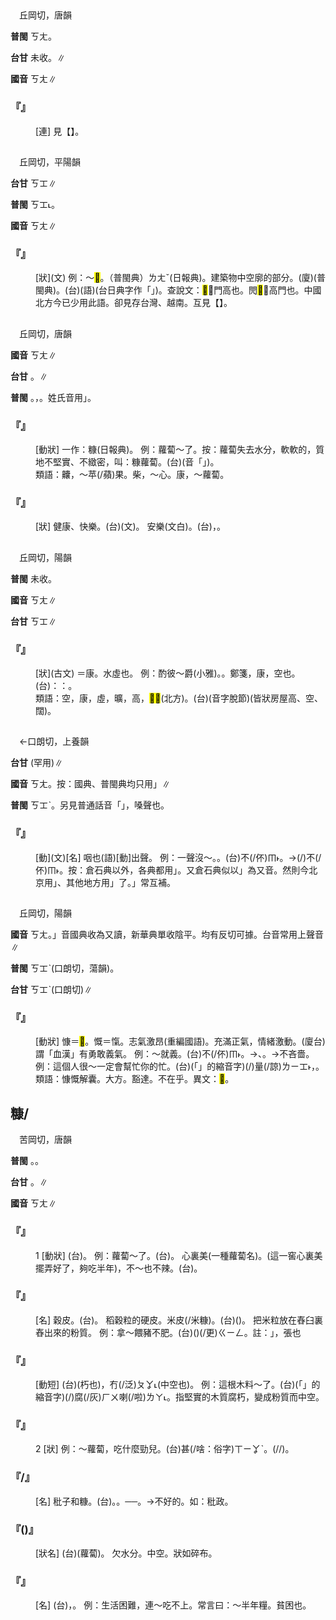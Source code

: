 
=={{ruby|<mark>&#xf98b4;</mark>|ㄎㄤ}}==

　丘岡切，唐韻

'''普閩''' <rt>ㄎㄤ</rt>。

'''台甘''' 未收。{{ruby|(台)|ㄎㆲ}}∥

'''國音''' <rt>ㄎㄤ</rt>∥

    

==='''『{{ruby|<mark>&#xf98b4;</mark>|ㄎㄤ}}』'''===
: [連] 見【{{ruby|榔|ㄌㄤˊ}}{{ruby|<mark>&#xf98b4;</mark>|ㄎㄤ}}】。
    

=={{ruby|閌|ㄎㄤ}}==

　丘岡切，平陽韻

'''台甘''' <rt>ㄎㆲ</rt>{{ruby|。|ㄎㆲ˪}}∥

'''普閩''' <rt>ㄎㆲ˪</rt>。

'''國音''' <rt>ㄎㄤ</rt>∥

    

==='''『{{ruby|閌|ㄎㄤ}}』'''===
: [狀](文) 例：～<mark>&#xf90cb;</mark>。{{ruby|( )|ㄎㄤ}}{{ruby|( )|ㄌㄤˊ}}（普閩典）{{ruby|。|ㄎㄤˋ}}<rt>ㄌㄤˇ</rt>{{ruby|/|ㄌㄤˋ}}(日報典)。建築物中空廓的部分。(廈){{ruby|<mark>&#xf90cb;</mark>|ㄌㆲ˫}}{{ruby|閌|ㄎㆲ˪}}(普閩典)。(台){{ruby|<mark>&#xf90cb;</mark>|ㄌㆲ˪}}{{ruby|閌|ㄎㆲ˪}}(語)(台日典字作「{{ruby|曠|ㄌㆲ˪}}{{ruby|曠|ㄎㆲ˪}}」)。查說文：<mark>&#xf90cb;</mark>，門高也。閌<mark>&#xf90cb;</mark>，高門也。中國北方今已少用此語。卻見存台灣、越南。互見【{{ruby|閌|ㄎㄤˋ}}】。
    

=={{ruby|康|ㄎㄤ}}==

　丘岡切，唐韻

'''國音''' <rt>ㄎㄤ</rt>∥

'''台甘''' {{ruby|(文)|ㄎㆲ}}。{{ruby|(姓)|ㄎㆭ}}∥

'''普閩''' {{ruby|(文)|ㄎㆲ}}。{{ruby|(白)|ㄎㄤ}}，{{ruby|好|ㄏㄜˋ}}{{ruby|康|ㄎㄤ}}。姓氏音用{{ruby|「|ㄎㆭ}}」。

    

==='''『{{ruby|康|ㄎㄤ}}』'''===
: [動狀] 一作：糠(日報典)。 例：蘿蔔～了。按：蘿蔔失去水分，軟軟的，質地不堅實、不緻密，叫：糠蘿蔔。(台){{ruby|菜|ㄘㄞ˪}}{{ruby|頭|ㄊㄠˊ}}{{ruby|蓬|ㄅㆲ˫}}(音「{{ruby|磅|ㄅㆲ˫}}」){{ruby|芯|ㄒㄧㆬ}}。
:類語：齉，～苹(/蘋)果。柴，～心。康，～蘿蔔。
:
    

==='''『{{ruby|康|ㄎㄤ}}{{ruby|樂|ㄌㄜˋ}}』'''===
: [狀] 健康、快樂。(台){{ruby|康|ㄎㆲ}}{{ruby|樂|ㄌㆦㆶ ͘}}(文)。 安樂(文白)。(台){{ruby|勇|ㄧㆲˋ}}{{ruby|勇|ㄧㆲˋ}}{{ruby|健|ㄍㄧㆩ˫}}{{ruby|健|ㄍㄧㆩ˫}}，{{ruby|日|ㆢㄧㆵ ͘}}{{ruby|/|ㄌㄧㆵ ͘}}{{ruby|子|ㄐㄧˋ}}{{ruby|好|ㄏㄜˋ}}{{ruby|過|ㄍㄨㆤ˪}}{{ruby|/|ㄍㆤ˪}}{{ruby|丌|ㆤ}}{{ruby|情|ㄐㄧㄥˊ}}{{ruby|形|ㄏㄧㄥˊ}}。
    

=={{ruby|漮|ㄎㄤ}}==

　丘岡切，陽韻

'''普閩''' 未收。

'''國音''' <rt>ㄎㄤ</rt>∥

'''台甘''' <rt>ㄎㆲ</rt>∥

    

==='''『{{ruby|漮|ㄎㄤ}}』'''===
: [狀](古文) ＝康。水虛也。 例：酌彼～爵(小雅)。。鄭箋，康，空也。(台){{ruby|按|ㄢ˪}}：{{ruby|是|ㄒㄧ˫}}{{ruby|講|ㄍㆲˋ}}{{ruby|→|ㄍㆲ}}：{{ruby|酒|ㄐㄧㄨˋ}}{{ruby|空|ㄎㆲ}}{{ruby|去|ㄎㄧ˪}}。
:類語：空，康，虛，曠，高，<mark>&#xf90f1;</mark><mark>&#xf90f0;</mark>(北方)。(台){{ruby|<mark>&#xf90f0;</mark>|ㄌㆲ˪}}{{ruby|<mark>&#xf90f1;</mark>|ㄎㆲ˪}}(音字脫節)(皆狀房屋高、空、闊)。
:
    

=={{ruby|吭|ㄎㄤ}}==

　←口朗切，上養韻{{ruby|＝|ㄎㄤˇ}}

'''台甘''' {{ruby|(文)|ㄎㆲˋ}}{{ruby|。|ㄎㆲ˪}}{{ruby|。|ㄏㆲˊ}}(罕用)∥

'''國音''' <rt>ㄎㄤ</rt>。按：國典、普閩典均只用{{ruby|「|ㄎㄥ}}{{ruby|、|ㄏㄤˊ}}」∥

'''普閩''' <rt>ㄎㆲˋ</rt>。另見普通話音「{{ruby|吭|ㄏㄤˊ}}」，嗓聲也。

    

==='''『{{ruby|吭|ㄎㄤ}}』'''===
: [動](文)[名] 咽也(語)[動]出聲。 例：一聲沒～。。(台)不(/伓)<rt>ㆬ˫</rt>{{ruby|敢|ㄍㆩˋ}}{{ruby|講|ㄍㆲˋ}}{{ruby|→|ㄍㆲ}}{{ruby|半|ㄅㄨㆩ˪}}{{ruby|聲|ㄒㄧㆩ}}。→{{ruby|連|ㄌㄧㆰˊ}}{{ruby|/|ㄌㄧㄢˊ}}{{ruby|啍|ㄏㄧㄥ}}{{ruby|→|ㄏㆮ}}{{ruby|一|ㄐㄧㆵ ͘}}{{ruby|下|·ㆤ˫}}{{ruby|著|ㄉㄧㄜㆷ}}(/{{ruby|都|ㄉㄜ˫}})不(/伓)<rt>ㆬ˫</rt>{{ruby|敢|ㄍㆩˋ}}。按：倉石典以外，各典都用{{ruby|「|ㄎㄥ}}」。又倉石典似以{{ruby|「|ㄎㄥ}}」為又音。然則今北京用{{ruby|「|ㄎㄤ}}」、其他地方用{{ruby|「|ㄎㄥ}}」了。{{ruby|「|ㄤ}}{{ruby|、|ㄥ}}{{ruby|，|ㄣ}}{{ruby|、|ㄥ}}」常互補。
    

=={{ruby|慷|ㄎㄤ}}==

　丘岡切，陽韻

'''國音''' <rt>ㄎㄤ</rt>。{{ruby|「|ㄎㄤˇ}}」音國典收為又讀，新華典單收陰平。均有反切可據。台音常用上聲音∥

'''普閩''' <rt>ㄎㆲˋ</rt>(口朗切，蕩韻)。

'''台甘''' <rt>ㄎㆲˋ</rt>(口朗切)∥

    

==='''『{{ruby|慷|ㄎㄤ}}{{ruby|慨|ㄎㄞˇ}}』'''===
: [動狀] 慷＝<mark>&#xf8ed5;</mark>。慨＝愾。志氣激昂(重編國語)。充滿正氣，情緒激動。(廈台)謂「血漢」有勇敢義氣。 例：～就義。(台){{ruby|為|ㄨㄧ˫}}{{ruby|正|ㄐㄧㄥ˪}}{{ruby|義|ㆣㄧ˫}}{{ruby|而|ㆢㄧˊ}}{{ruby|/|ㄌㄧˊ}}不(/伓)<rt>ㆬ˫</rt>{{ruby|惜|ㄒㄧㄜㆷ}}{{ruby|性|ㄙㆥ˪}}{{ruby|/|ㄒㆪ˪}}{{ruby|命|ㄇㄧㄚ˫}}。→{{ruby|度|ㄉㆦ˫}}{{ruby|量|ㄌㄧㆲ˫}}{{ruby|大|ㄉㄨㄚ˫}}、{{ruby|無|ㆠㄜˊ}}{{ruby|計|ㄍㆤ˪}}{{ruby|較|ㄍㄠ˪}}。→不吝嗇。 例：這個人很～一定會幫忙你的忙。(台){{ruby|<mark>&#xffb50;</mark>|ㄐㄧㆵ}}(「{{ruby|此|ㄐㄧˋ}}{{ruby|一|ㄐㄧㆵ ͘}}」的縮音字)(/{{ruby|此|ㄐㄧㆵ}}){{ruby|個|ㆤˊ}}{{ruby|人|ㄌㄤˊ}}{{ruby|真|ㄐㄧㄣ}}{{ruby|好|ㄏㄜˋ}}量(/諒)<rt>ㄌㄧㆲ˫</rt>，{{ruby|的|ㄉㄧㆤㆶ ͘}}{{ruby|確|ㄎㄚㆶ}}{{ruby|會|ㄨㆤ˫}}{{ruby|/|ㆤ˫}}{{ruby|共|ㄍㄚ˫}}{{ruby|汝|ㄌㄧˋ}}{{ruby|<mark>&#xf91c0;</mark>|ㄉㄠ˪}}{{ruby|骹|ㄎㄚ}}{{ruby|手|ㄑㄧㄨˋ}}。
:類語：慷慨解囊。大方。豁達。不在乎。異文：<mark>&#xf8ed5;</mark>。
:
    

==糠/{{ruby|<mark>&#xffef9;</mark>|ㄎㄤ}}==

　苦岡切，唐韻

'''普閩''' {{ruby|(文)|ㄎㆲ}}。{{ruby|(語)|ㄎㆭ}}。

'''台甘''' {{ruby|(文)|ㄎㆲ}}。{{ruby|(語)|ㄎㆭ}}∥

'''國音''' <rt>ㄎㄤ</rt>∥

    

==='''『{{ruby|糠|ㄎㄤ}}』'''===
:1  [動狀] (台){{ruby|蓬|ㄅㆲ˫}}{{ruby|芯|ㄒㄧㆬ}}。 例：蘿蔔～了。(台){{ruby|菜|ㄘㄞ˪}}{{ruby|頭|ㄊㄠˊ}}{{ruby|蓬|ㄅㆲ˫}}{{ruby|芯|ㄒㄧㆬ}}{{ruby|去|ㄎㄧ˪}}。 心裏美(一種蘿蔔名)。(這一窖心裏美擺弄好了，夠吃半年)，不～也不辣。(台){{ruby|<mark>&#xffa45;</mark>|ㆠㆤ˫}}{{ruby|/|ㆠㄨㆤ˫}}{{ruby|蓬|ㄅㆲ˫}}{{ruby|芯|ㄒㄧㆬ}}{{ruby|亦|ㄧㄚㆷ ͘}}{{ruby|<mark>&#xffa45;</mark>|ㆠㆤ˫}}{{ruby|/|ㆠㄨㆤ˫}}{{ruby|蘞|ㄏㄧㆰ}}。
    

==='''『{{ruby|糠|ㄎㄤ}}』'''===
: [名] 穀皮。(台){{ruby|粗|ㄘㆦ}}{{ruby|糠|ㄎㆭ}}。 稻穀粒的硬皮。米皮(/米糠)。(台){{ruby|米|ㆠㄧˋ}}{{ruby|糠|ㄎㆭ}}({{ruby|仔|ㄚ}})。 把米粒放在舂臼裏舂出來的粉質。 例：拿～餵豬{{ruby|<mark>&#xf93fd;</mark>|ㄔㄨㄞˋ}}不肥。(台){{ruby|用|ㄧㆲ˫}}{{ruby|/|ㄧㄥ˫}}{{ruby|米|ㆠㄧˋ}}{{ruby|糠|ㄎㆭ}}({{ruby|仔|ㄚ}}){{ruby|飼|ㄑㄧ˫}}{{ruby|豬|ㄉㄨ}}{{ruby|/|ㄉㄧ}}{{ruby|<mark>&#xffaca;</mark>|ㄇㄚ˫}}{{ruby|<mark>&#xffcb9;</mark>|ㄍㄧㄥ}}(/更)<rt>ㄍㄧㄥ</rt>{{ruby|<mark>&#xffa45;</mark>|ㆠㆤ˫}}{{ruby|/|ㆠㄨㆤ˫}}{{ruby|肥|ㄅㄨㄧˊ}}。註：{{ruby|「|ㄍㄧㄥ}}」，張也
:
    

==='''『{{ruby|發|ㄈㄚ}}{{ruby|糠|ㄎㄤ}}』'''===
: [動短] (台){{ruby|<mark>&#xffbd2;</mark>|ㄠ˪}}(朽也){{ruby|去|ㄎㄧ˪}}，冇(/泛)<rt>ㄆㆩ˪</rt>(中空也){{ruby|去|ㄎㄧ˪}}。 例：這根木料～了。(台){{ruby|<mark>&#xffb50;</mark>|ㄐㄧㆵ}}(「{{ruby|此|ㄐㄧˋ}}{{ruby|一|ㄐㄧㆵ ͘}}」的縮音字)(/{{ruby|此|ㄐㄧㆵ}}){{ruby|枝|ㄍㄧ}}{{ruby|柴|ㄘㄚˊ}}{{ruby|料|ㄌㄧㄠ˫}}腐(/灰)<rt>ㄏㄨ</rt>{{ruby|去|ㄎㄧ˪}}喇(/啦)<rt>ㄌㄚ˪</rt>。指堅實的木質腐朽，變成粉質而中空。
    

==='''『{{ruby|糠|ㄎㄤ}}』'''===
:2  [狀] 例：～蘿蔔，吃什麼勁兒。(台){{ruby|蓬|ㄅㆲ˫}}{{ruby|芯|ㄒㄧㆬ}}{{ruby|丌|ㆤ}}{{ruby|菜|ㄘㄞ˪}}{{ruby|頭|ㄊㄠˊ}}{{ruby|食|ㄐㄧㄚㆷ ͘}}{{ruby|<mark>&#xffa49;</mark>|ㆠㆤㆷ}}{{ruby|/|ㆠㄨㆤㆷ}}{{ruby|創|ㄘㆲ˪}}甚(/啥：俗字)<rt>ㄒㄧㆩˋ</rt>{{ruby|/|ㄙㆩˋ}}{{ruby|貨|ㄏㆤ˪}}{{ruby|/|ㄏㄨㆤ˪}}。{{ruby|食|ㄐㄧㄚㆷ ͘}}{{ruby|<mark>&#xffa49;</mark>|ㆠㆤㆷ}}{{ruby|/|ㆠㄨㆤㆷ}}{{ruby|好|ㄏㄜˋ}}{{ruby|命|ㄇㄧㄚ˫}}(/{{ruby|無|ㆠㄜˊ}}{{ruby|路|ㄌㆦ˫}}{{ruby|用|ㄧㄥ˫}}{{ruby|/|ㄧㆲ˫}}/{{ruby|無|ㆠㄜˊ}}{{ruby|采|ㄘㄞˋ}}{{ruby|工|ㄍㄤ}})。
    

==='''『{{ruby|糠|ㄎㄤ}}{{ruby|秕|ㄅㄧˇ}}/{{ruby|<mark>&#xffef9;</mark>|ㄎㄤ}}{{ruby|秕|ㄅㄧˇ}}』'''===
: [名] 秕子和糠。(台){{ruby|冇|ㄆㆩ˪}}{{ruby|粟|ㄑㄧㆤㆶ}}。{{ruby|粗|ㄘㆦ}}{{ruby|糠|ㄎㆭ}}。{{ruby|米|ㆠㄧˋ}}{{ruby|糠|ㄎㆭ}}──{{ruby|<mark>&#xffa45;</mark>|ㆠㆤ˫}}{{ruby|/|ㆠㄨㆤ˫}}{{ruby|食|ㄐㄧㄚㆷ ͘}}{{ruby|得|ㄉㄧㆵ}}{{ruby|丌|ㆤ}}{{ruby|廢|ㄏㄨㆤ˪}}{{ruby|/|ㄏㄨㄧ˪}}{{ruby|物|ㆠㄨㆵ ͘}}。→不好的。如：秕政。
    

==='''『{{ruby|糠|ㄎㄤ}}{{ruby|心|ㄒㄧㄣ}}({{ruby|兒|ㄦ}})』'''===
: [狀名] (台)(蘿蔔){{ruby|蓬|ㄅㆲ˫}}{{ruby|芯|ㄒㄧㆬ}}。 欠水分。中空。狀如碎布。
    

==='''『{{ruby|糠|ㄎㄤ}}{{ruby|菜|ㄘㄞˋ}}』'''===
: [名] (台){{ruby|大|ㄉㄞ˫}}{{ruby|陸|ㄌㄧㆦㆶ ͘}}{{ruby|將|ㄐㄧㆲ}}{{ruby|糠|ㄎㆭ}}{{ruby|合|ㄍㄚㆴ}}{{ruby|菜|ㄘㄞ˪}}{{ruby|混|ㄏㄨㄣ˫}}{{ruby|合|ㄍㄚㆴ}}{{ruby|煮|ㄐㄧˋ}}{{ruby|/|ㄗㄨˋ}}{{ruby|熟|ㄒㄧㆤㆶ ͘}}，{{ruby|<mark>&#xf90ae;</mark>|ㄙㄜ}}{{ruby|做|ㄗㄨㆤ˪}}{{ruby|/|ㄗㄜ˪}}{{ruby|一|ㄐㄧㆵ ͘}}{{ruby|粒|ㄌㄧㄚㆴ ͘}}{{ruby|一|ㄐㄧㆵ ͘}}{{ruby|粒|ㄌㄧㄚㆴ ͘}}{{ruby|以|ㄧˋ}}{{ruby|防|ㄏㆲˊ}}{{ruby|饑|ㄍㄧ}}{{ruby|荒|ㄏㆭ}}{{ruby|丌|ㆤ}}{{ruby|乾|ㄉㄚ}}{{ruby|糧|ㄋㄧㄨˊ}}。 例：生活困難，連～吃不上。常言曰：～半年糧。貧困也。
    
